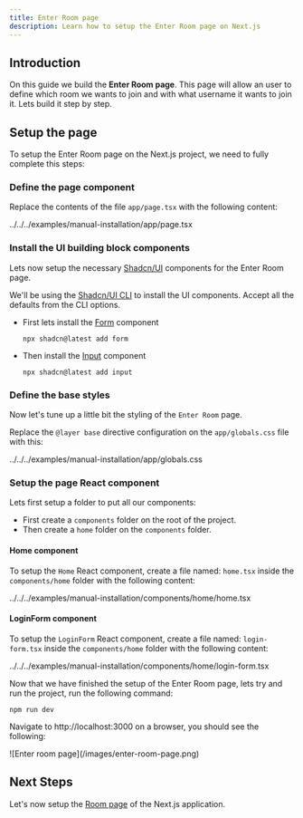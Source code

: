 ```yaml
---
title: Enter Room page
description: Learn how to setup the Enter Room page on Next.js
---
```



## Introduction

On this guide we build the **Enter Room page**. This page will allow an user to define
which room we wants to join and with what username it wants to join it. Lets build it
step by step.

## Setup the page

To setup the Enter Room page on the Next.js project, we need to fully complete
this steps:

<div className="fd-steps">

<div className="[&_h3]:fd-step">
 
### Define the page component

Replace the contents of the file `app/page.tsx` with the following content:

<include lang="tsx" meta='title="store/store.ts"'>
  ../../../examples/manual-installation/app/page.tsx
</include>

</div>

<div className="[&_h3]:fd-step">
 
### Install the UI building block components

Lets now setup the necessary [Shadcn/UI](https://ui.shadcn.com/docs) components for the Enter Room page.

We'll be using the [Shadcn/UI CLI](https://ui.shadcn.com/docs/cli) to install the UI components. Accept
all the defaults from the CLI options.

- First lets install the [Form](https://ui.shadcn.com/docs/components/form) component

  ```shell
  npx shadcn@latest add form
  ```

- Then install the [Input](https://ui.shadcn.com/docs/components/input) component

  ```shell
  npx shadcn@latest add input
  ```

</div>

<div className="[&_h3]:fd-step">
 
### Define the base styles

Now let's tune up a little bit the styling of the `Enter Room` page.

Replace the `@layer base` directive configuration on the `app/globals.css` file with this:

<include lang="css" meta='title="store/store.ts"'>
  ../../../examples/manual-installation/app/globals.css
</include>

</div>

<div className="[&_h3]:fd-step">
 
### Setup the page React component

Lets first setup a folder to put all our components:

- First create a `components` folder on the root of the project.
- Then create a `home` folder on the `components` folder.

#### Home component

To setup the `Home` React component, create a file named: `home.tsx` inside the `components/home`
folder with the following content:

<include lang="tsx" meta='title="components/home/home.tsx"'>
  ../../../examples/manual-installation/components/home/home.tsx
</include>

#### LoginForm component

To setup the `LoginForm` React component, create a file named: `login-form.tsx` inside the `components/home`
folder with the following content:

<include lang="tsx" meta='title="compocomponents/home/login-form.tsx"'>
  ../../../examples/manual-installation/components/home/login-form.tsx
</include>

<Separator />

Now that we have finished the setup of the Enter Room page, lets try and run the project, run the
following command:

```shell
npm run dev
```

Navigate to http://localhost:3000 on a browser, you should see the following:

<div className="flex justify-center items-center *:max-w-[500px] bg-gradient-to-br from-fd-primary/10 rounded-xl border">
  ![Enter room page](/images/enter-room-page.png)
</div>

</div>

</div>

## Next Steps

Let's now setup the [Room page](/docs/main/manual-installation/frontend/room-page) of the Next.js application.

